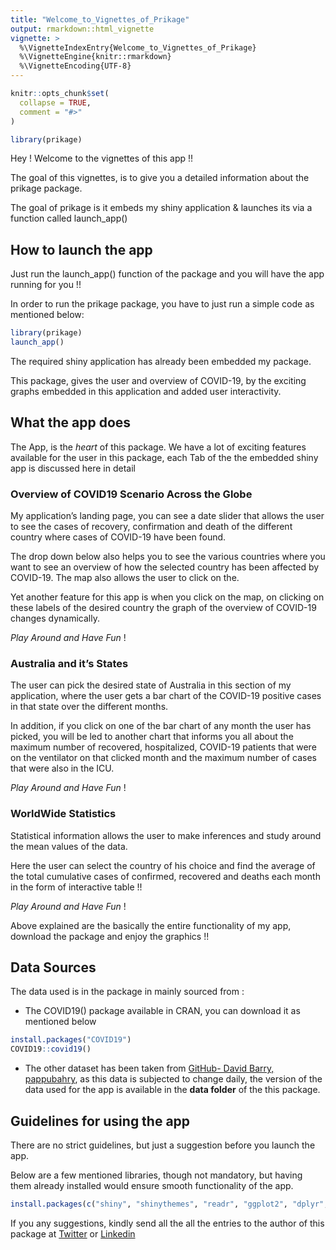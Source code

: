 ```yaml
---
title: "Welcome_to_Vignettes_of_Prikage"
output: rmarkdown::html_vignette
vignette: >
  %\VignetteIndexEntry{Welcome_to_Vignettes_of_Prikage}
  %\VignetteEngine{knitr::rmarkdown}
  %\VignetteEncoding{UTF-8}
---
```


```r
knitr::opts_chunk$set(
  collapse = TRUE,
  comment = "#>"
)
```

```r
library(prikage)
```

Hey ! Welcome to the vignettes of this app !!

The goal of this vignettes, is to give you a detailed information about the prikage package.

The goal of prikage is it embeds my shiny application & launches its via a function called launch_app()

## How to launch the app

Just run the launch_app() function of the package and you will have the app running for you !!

In order to run the prikage package, you have to just run a simple code as mentioned below:


```r
library(prikage)
launch_app()
```

The required shiny application has already been embedded my package.

This package, gives the user and overview of COVID-19, by the exciting graphs embedded in this application and added user interactivity.


## What the app does

The App, is the *heart* of this package. We have a lot of exciting features available for the user in this package, each Tab of the the embedded shiny app is discussed here in detail

### Overview of COVID19 Scenario Across the Globe 

My application’s landing page, you can see a date slider that allows the user to see the cases of recovery, confirmation and death of the different country where cases of COVID-19 have been found. 

The drop down below also helps you to see the various countries where you want to see an overview of how the selected country has been affected by COVID-19. The map also allows the user to click on the. 

Yet another feature for this app is when you click on the map, on clicking on these labels of the desired country the graph of the overview of COVID-19 changes dynamically. 

_Play Around and Have Fun_ !

### Australia and it’s States
The user can pick the desired state of Australia in this section of my application, where the user gets a bar chart of the COVID-19 positive cases in that state over the different months. 

In addition, if you click on one of the bar chart of any month the user has picked, you will be led to another chart that informs you all about the maximum number of recovered, hospitalized, COVID-19 patients that were on the ventilator on that clicked month and the maximum number of cases that were also in the ICU.

_Play Around and Have Fun_ !

### WorldWide Statistics

Statistical information allows the user to make inferences and study around the mean values of the data.

Here the user can select the country of his choice and find the average of the total cumulative cases  of confirmed, recovered and deaths each month in the form of interactive table !!

_Play Around and Have Fun_ !

Above explained are the basically the entire functionality of my app, download the package and enjoy the graphics !!

## Data Sources

The data used is in the package in mainly sourced from :

- The COVID19() package available in CRAN, you can download it as mentioned below

```r
install.packages("COVID19")
COVID19::covid19()
```

- The other dataset has been taken from [GitHub- David Barry, pappubahry](https://github.com/pappubahry/AU_COVID19), as this data is subjected to change daily, the version of the data used for the app is available in the **data folder** of the this package.

## Guidelines for using the app 

There are no strict guidelines, but just a suggestion before you launch the app.

Below are a few mentioned libraries, though not mandatory, but having them already installed would ensure smooth functionality of the app.
 
```r
install.packages(c("shiny", "shinythemes", "readr", "ggplot2", "dplyr", "plotly", "lubridate", "COVID19", "leaflet", "htmltools", "hrbrthemes"))
```


If you any suggestions, kindly send all the all the entries to the author of this package  at [Twitter](https://twitter.com/DingorkarPriya) or [Linkedin](https://www.linkedin.com/in/priya-dingorkar/)












